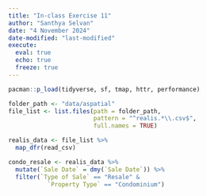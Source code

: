 ```yaml
---
title: "In-class Exercise 11"
author: "Santhya Selvan"
date: "4 November 2024"
date-modified: "last-modified"
execute: 
  eval: true
  echo: true
  freeze: true
---
```


```r
pacman::p_load(tidyverse, sf, tmap, httr, performance)
```

```r
folder_path <- "data/aspatial"
file_list <- list.files(path = folder_path,
                        pattern = "^realis.*\\.csv$",
                        full.names = TRUE)

realis_data <- file_list %>% 
  map_dfr(read_csv)
```

```r
condo_resale <- realis_data %>% 
  mutate(`Sale Date` = dmy(`Sale Date`)) %>% 
  filter(`Type of Sale` == "Resale" &
           `Property Type` == "Condominium")
```
